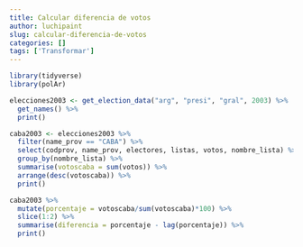 ```yaml
---
title: Calcular diferencia de votos
author: luchipaint
slug: calcular-diferencia-de-votos
categories: []
tags: ['Transformar']
---
```

```r

library(tidyverse)
library(polAr)

elecciones2003 <- get_election_data("arg", "presi", "gral", 2003) %>%
  get_names() %>% 
  print()

caba2003 <- elecciones2003 %>% 
  filter(name_prov == "CABA") %>% 
  select(codprov, name_prov, electores, listas, votos, nombre_lista) %>% 
  group_by(nombre_lista) %>% 
  summarise(votoscaba = sum(votos)) %>% 
  arrange(desc(votoscaba)) %>% 
  print()

caba2003 %>% 
  mutate(porcentaje = votoscaba/sum(votoscaba)*100) %>% 
  slice(1:2) %>% 
  summarise(diferencia = porcentaje - lag(porcentaje)) %>% 
  print()
```
